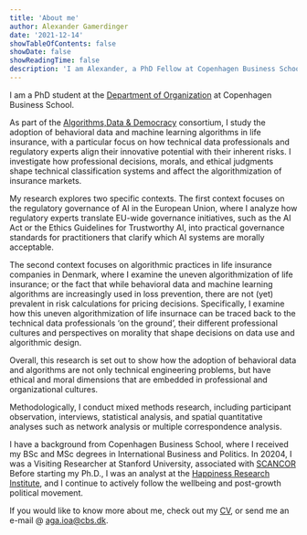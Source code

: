 ```yaml
---
title: 'About me'
author: Alexander Gamerdinger
date: '2021-12-14'
showTableOfContents: false
showDate: false
showReadingTime: false
description: 'I am Alexander, a PhD Fellow at Copenhagen Business School'
---
```


I am a PhD student at the [Department of Organization](https://www.cbs.dk/en/research/departments-and-centres/department-of-organization/staff/agaioa) at Copenhagen Business School. 

As part of the [Algorithms,Data & Democracy](https://algoritmer.org/) consortium, I study the adoption of behavioral data and machine learning algorithms in life insurance, with a particular focus on how technical data professionals and regulatory experts align their innovative potential with their inherent risks. I investigate how professional decisions, morals, and ethical judgments shape technical classification systems and affect the algorithmization of insurance markets.

My research explores two specific contexts. The first context focuses on the regulatory governance of AI in the European Union, where I analyze how regulatory experts translate EU-wide governance initiatives, such as the AI Act or the Ethics Guidelines for Trustworthy AI, into practical governance standards for practitioners that clarify which AI systems are morally acceptable. 

The second context focuses on algorithmic practices in life insurance companies in Denmark, where I examine the uneven algorithmization of life insurance; or the fact that while behavioral data and machine learning algorithms are increasingly used in loss prevention, there are not (yet) prevalent in risk calculations for pricing decisions. Specifically, I examine how this uneven algorithmization of life insurnace can be traced back to the technical data professionals 'on the ground', their different professional cultures and perspectives on morality that shape decisions on data use and algorithmic design. 

Overall, this research is set out to show how the adoption of behavioral data and algorithms are not only technical engineering problems, but have ethical and moral dimensions that are embedded in professional and organizational cultures. 

Methodologically, I conduct mixed methods research, including participant observation, interviews, statistical analysis, and spatial quantitative analyses such as network analysis or multiple correspondence analysis.

I have a background from Copenhagen Business School, where I received my BSc and MSc degrees in International Business and Politics. In 20204, I was a Visiting Researcher at Stanford University, associated with [SCANCOR](https://scancor.org/about/)  Before starting my Ph.D., I was an analyst at the [Happiness Research Institute](https://www.happinessresearchinstitute.com/), and I continue to actively follow the wellbeing and post-growth political movement.

If you would like to know more about me, check out my [CV](Gamerdinger_CV.pdf), or send me an e-mail @ [aga.ioa\@cbs.dk](mailto:aga.ioa@cbs.dk).


